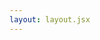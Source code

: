 ```yaml
---
layout: layout.jsx
---
```



<div data-fallback="post-list">
  <PostList posts={posts} />
</div>

<script
  id="index-posts"
  type="application/json"
  dangerouslySetInnerHTML={{ __html: JSON.stringify(posts).replace(/</g, "\\u003c") }}
/>

<section className="search-index" data-component="SearchIndex" data-count={posts.length}></section>
